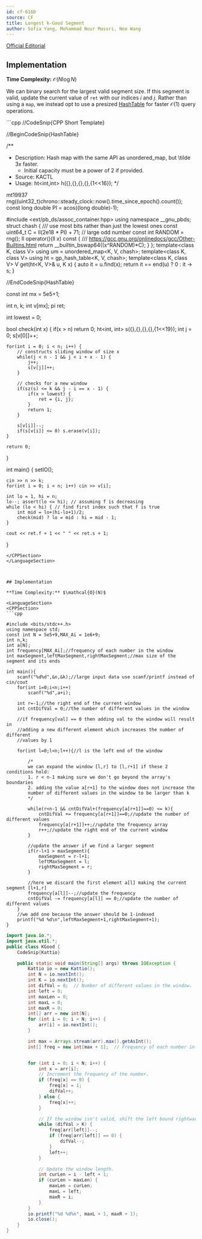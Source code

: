 ```yaml
---
id: cf-616D
source: CF
title: Longest k-Good Segment
author: Sofia Yang, Mohammad Nour Massri, Neo Wang
---
```


[Official Editorial](https://codeforces.com/blog/entry/22712)

## Implementation

**Time Complexity:** $\mathcal{O}(N \log N)$

We can binary search for the largest valid segment size. If this segment is
valid, update the current value of $\texttt{ret}$ with our indices $i$ and $j$.
Rather than using a `map`, we instead opt to use a presized
[HashTable](https://usaco.guide/gold/faster-hashmap) for faster $\mathcal{O}(1)$
query operations.

<LanguageSection>
<CPPSection>
```cpp
//CodeSnip{CPP Short Template}

//BeginCodeSnip{HashTable}

/**
 * Description: Hash map with the same API as unordered\_map, but \tilde 3x faster.
	 * Initial capacity must be a power of 2 if provided.
 * Source: KACTL
 * Usage: ht<int,int> h({},{},{},{},{1<<16});
 */

mt19937 rng((uint32_t)chrono::steady_clock::now().time_since_epoch().count()); 
const long double PI = acos((long double)-1);

#include <ext/pb_ds/assoc_container.hpp>
using namespace __gnu_pbds;
struct chash { /// use most bits rather than just the lowest ones
	const uint64_t C = ll(2e18 * PI) + 71; // large odd number
	const int RANDOM = rng();
	ll operator()(ll x) const { /// https://gcc.gnu.org/onlinedocs/gcc/Other-Builtins.html
		return __builtin_bswap64((x^RANDOM)*C); }
};
template<class K, class V> using um = unordered_map<K, V, chash>;
template<class K, class V> using ht = gp_hash_table<K, V, chash>;
template<class K, class V> V get(ht<K, V>& u, K x) {
	auto it = u.find(x); return it == end(u) ? 0 : it -> s; }

//EndCodeSnip{HashTable}

const int mx = 5e5+1;

int n, k; int v[mx]; pi ret;

int lowest = 0;

bool check(int x) { 
	if(x > n) return 0;
	ht<int, int> s({},{},{},{},{1<<19});
	int j = 0;
	s[v[0]]++;

	for(int i = 0; i < n; i++) {
		// constructs sliding window of size x
		while(j < n - 1 && j < i + x - 1) {
			j++;
			s[v[j]]++;
		}

		// checks for a new window
		if(sz(s) <= k && j - i == x - 1) {
			if(x > lowest) {
				ret = {i, j};
			}
			return 1;
		}

		s[v[i]]--;
		if(s[v[i]] <= 0) s.erase(v[i]);
	}

	return 0;
}

int main() { setIO();

	cin >> n >> k;
	for(int i = 0; i < n; i++) cin >> v[i];

	int lo = 1, hi = n;
	lo--; assert(lo <= hi); // assuming f is decreasing
	while (lo < hi) { // find first index such that f is true
		int mid = lo+(hi-lo+1)/2;
		check(mid) ? lo = mid : hi = mid - 1;
	}

	cout << ret.f + 1 << " " << ret.s + 1;
}

```
</CPPSection>
</LanguageSection>



## Implementation

**Time Complexity:** $\mathcal{O}(N)$

<LanguageSection>
<CPPSection>
```cpp

#include <bits/stdc++.h>
using namespace std;
const int N = 5e5+9,MAX_Ai = 1e6+9;
int n,k;
int a[N];
int frequency[MAX_Ai];//frequency of each number in the window
int maxSegment,leftMaxSegment,rightMaxSegment;//max size of the segment and its ends

int main(){
	scanf("%d%d",&n,&k);//large input data use scanf/printf instead of cin/cout
	for(int i=0;i<n;i++)
		scanf("%d",a+i);

	int r=-1;//the right end of the current window
	int cntDifVal = 0;//the number of different values in the window

	//if frequency[val] == 0 then adding val to the window will result in
	//adding a new different element which increases the number of different
	//values by 1

	for(int l=0;l<n;l++){//l is the left end of the window

		/*
		we can expand the window [l,r] to [l,r+1] if these 2 conditions hold:
		1. r < n-1 making sure we don't go beyond the array's boundaries
		2. adding the value a[r+1] to the window does not increase the
		number of different values in the window to be larger than k
		*/

		while(r<n-1 && cntDifVal+(frequency[a[r+1]]==0) <= k){
			cntDifVal += frequency[a[r+1]]==0;//update the number of different values
			frequency[a[r+1]]++;//update the frequency array
			r++;//update the right end of the current window
		}

		//update the answer if we find a larger segment
		if(r-l+1 > maxSegment){
			maxSegment = r-l+1;
			leftMaxSegment = l;
			rightMaxSegment = r;
		}

		//here we discard the first element a[l] making the current segment [l+1,r]
		frequency[a[l]]--;//update the frequency
		cntDifVal -= frequency[a[l]] == 0;//update the number of different values
	}
	//we add one because the answer should be 1-indexed
	printf("%d %d\n",leftMaxSegment+1,rightMaxSegment+1);
}

````

</CPPSection>
<JavaSection>

```java
import java.io.*;
import java.util.*;
public class KGood {
	CodeSnip{Kattio}

	public static void main(String[] args) throws IOException {
		Kattio io = new Kattio();
		int N = io.nextInt();
		int K = io.nextInt();
		int difVal = 0;  // Number of different values in the window.
		int left = 0;
		int maxLen = 0;
		int maxL = 0;
		int maxR = 0;
		int[] arr = new int[N];
		for (int i = 0; i < N; i++) {
			arr[i] = io.nextInt();
		}

		int max = Arrays.stream(arr).max().getAsInt();
		int[] freq = new int[max + 1];  // Frequency of each number in the window.


		for (int i = 0; i < N; i++) {
			int x = arr[i];
			// Increment the frequency of the number.
			if (freq[x] == 0) {
				freq[x] = 1;
				difVal++;
			} else {
				freq[x]++;
			}

			// If the window isn't valid, shift the left bound rightwards.
			while (difVal > K) {
				freq[arr[left]]--;
				if (freq[arr[left]] == 0) {
					difVal--;
				}
				left++;
			}

			// Update the window length.
			int curLen = i - left + 1;
			if (curLen > maxLen) {
				maxLen = curLen;
				maxL = left;
				maxR = i;
			}
		}
		io.printf("%d %d%n", maxL + 1, maxR + 1);
		io.close();
	}
}

```

</JavaSection>

</LanguageSection>
